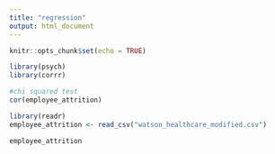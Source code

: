 ```yaml
---
title: "regression"
output: html_document
---
```


```r
knitr::opts_chunk$set(echo = TRUE)
```

```r
library(psych)
library(corrr)

#chi squared test
cor(employee_attrition)

library(readr)
employee_attrition <- read_csv("watson_healthcare_modified.csv")

employee_attrition

```

